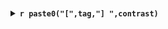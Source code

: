 ### {.tabset}

<details>
<summary>**`r paste0("[",tag,"] ",contrast)`**</summary>

```r

# Create a directory to store the results by contrast
contrastDir <- 
  paste0(diffDir[[data]],"/",  tag, "_", 
         RFLOMICS:::contrastName2contrastDir(contrast),"/")
                      
dir.create(path=contrastDir, recursive = TRUE, showWarnings = FALSE)

opts_chunk$set(
  fig.path=contrastDir
)

dataset.SE <- getRflomicsSE(rflomics.MAE, data)
evalPCA <- dim(metadata(dataset.SE)[["DiffExpAnal"]][["TopDEF"]][[contrast]])[1] > 1
evalExport <-  dim(metadata(dataset.SE)[["DiffExpAnal"]][["TopDEF"]][[contrast]])[1] > 0
```


```r
diff.plots <- plotDiffAnalysis(dataset.SE, contrastName=contrast)
```

#### Pvalues distribution

```r
diff.plots$Pvalue.hist
```

#### MA plot

```r
diff.plots$MA.plot
```

#### VolcanoPlot

```r
diff.plots$Volcano.plot
```

#### Heatmap

```r
plotHeatmapDesign(object = dataset.SE, contrastName = contrast)
```

#### PCA on DE 

```r

resTable <- metadata(dataset.SE)$DiffExpAnal[["TopDEF"]][[contrast]]
newDataset.SE <- dataset.SE[rownames(dataset.SE) %in% row.names(resTable)]
newDataset.SE <- runOmicsPCA(newDataset.SE)  

plotOmicsPCA(newDataset.SE,
                  raw = "norm",
                  axes=c(1, 2), groupColor="groups")
plotOmicsPCA(newDataset.SE,
                  raw = "norm",
                  axes=c(1, 3), groupColor="groups")
```


#### Table of DE

* results of the differential expression/abundance statistical analysis:
  + `r variableName` ID
  + logFC: log2 fold change
  + Abundance: mean expression/abundance for the factor's level
  + t: t-statistic (limma-lmFit, prot/metabo)
  + pvalue: p-values
  + Adj.value: adjusted p-value (BH)
  + LR: likelihood ratio test (edgeR-glmLRT, RNAseq)
  + B: log-odds that the prot/metabo is differentially expressed (limma-topTable)
  + Regulation: Up (green) or Down (red) regulated

```r
df <- signif(dataset.SE@metadata[["DiffExpAnal"]][["TopDEF"]][[contrast]],3)

datatable(df, rownames = TRUE , class = 'cell-border stripe',
              options = list(pageLength = 6, scrollX = F, lengthChange = F)) |> 
  formatStyle(
      'logFC',
      color = styleInterval(c(0), c('red', 'green'))
    )

```


```r
write.table(dataset.SE@metadata[["DiffExpAnal"]][["TopDEF"]][[contrast]],
             file=paste0(contrastDir,"Table_of_DE_", variableName,"_pvalmax_",
                         dataset.SE@metadata[["DiffExpAnal"]][["p.adj.cutoff"]],"_FCmin_",
                         dataset.SE@metadata[["DiffExpAnal"]][["abs.logFC.cutoff"]],".txt"),
             sep="\t",quote=FALSE,col.names=TRUE,row.names=TRUE)
 
 write.table(dataset.SE@metadata[["DiffExpAnal"]][["DEF"]][[contrast]],
             file=paste0(contrastDir,"Table_of_non_filtering_", variableName,".txt"),
             sep="\t",quote=FALSE,col.names=TRUE,row.names=TRUE)
```

### {-}